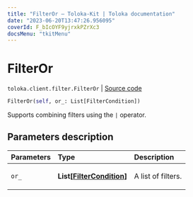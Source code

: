 ```yaml
---
title: "FilterOr — Toloka-Kit | Toloka documentation"
date: "2023-06-20T13:47:26.956095"
coverId: F_bIcOYF9yjrxkPZrXc3
docsMenu: "tkitMenu"
---
```


# FilterOr

`toloka.client.filter.FilterOr` | [Source code](https://github.com/Toloka/toloka-kit/blob/v1.2.0/src/client/filter.py#L92)

```python
FilterOr(self, or_: List[FilterCondition])
```

Supports combining filters using the `|` operator.

## Parameters description

| Parameters | Type | Description |
| :----------| :----| :-----------|
`or_`|**List\[[FilterCondition](/docs/toloka-kit/reference/toloka.client.filter.FilterCondition)\]**|<p>A list of filters.</p>